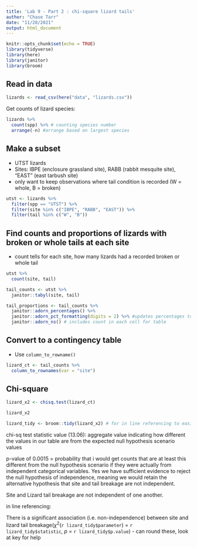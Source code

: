 ```yaml
---
title: 'Lab 9 - Part 2 : chi-square lizard tails'
author: "Chase Tarr"
date: "11/28/2021"
output: html_document
---
```


```r
knitr::opts_chunk$set(echo = TRUE)
library(tidyverse)
library(here)
library(janitor)
library(broom)

```

## Read in data
```r
lizards <- read_csv(here("data", "lizards.csv"))
```

Get counts of lizard species:
```r
lizards %>% 
  count(spp) %>% # counting species number
  arrange(-n) #arrange based on largest species
```

## Make a subset
 - UTST lizards
 - Sites: IBPE (enclosure grassland site), RABB (rabbit mesquite site), "EAST" (east tarbush site)
 - only want to keep observations where tail condition is recorded (W = whole, B = broken)

```r
utst <- lizards %>% 
  filter(spp == "UTST") %>% 
  filter(site %in% c("IBPE", "RABB", "EAST")) %>% 
  filter(tail %in% c("W", "B"))
```

## Find counts and proportions of lizards with broken or whole tails at each site
 - count tells for each site, how many lizards had a recorded broken or whole tail
```r
utst %>% 
  count(site, tail)
```

```r
tail_counts <- utst %>% 
  janitor::tabyl(site, tail)

tail_proportions <- tail_counts %>% 
  janitor::adorn_percentages() %>% 
  janitor::adorn_pct_formatting(digits = 2) %>% #updates percentages to 2 digits
  janitor::adorn_ns() # includes count in each cell for table
```

## Convert to a contingency table
 - Use `column_to_rowname()`
 
```r
lizard_ct <- tail_counts %>% 
  column_to_rownames(var = "site")
```

## Chi-square
```r
lizard_x2 <- chisq.test(lizard_ct)

lizard_x2

lizard_tidy <- broom::tidy(lizard_x2) # for in line referencing to easily call values
```
chi-sq test statistic value (13.06): aggregate value indicating how different the values in our table are from the expected null hypothesis scenario values

p-value of 0.0015 = probability that i would get counts that are at least this different from the null hypothesis scenario if they were actually from independent categorical variables. Yes we have sufficient evidence to reject the null hypothesis of independence, meaning we would retain the alternative hypothesis that site and tail breakage are not independent.

Site and Lizard tail breakage are not independent of one another.

in line referencing: 

There is a significant association (i.e. non-independence) between site and lizard tail breakage($\chi$^2^(`r lizard_tidy$parameter`) = `r lizard_tidy$statistic`, *p* = `r lizard_tidy$p.value`)
 - can round these, look at key for help








